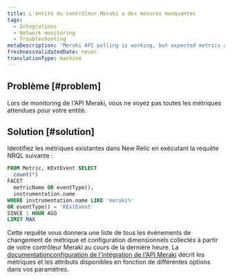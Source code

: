 ```yaml
---
title: L'entité du contrôleur Meraki a des mesures manquantes
tags:
  - Integrations
  - Network monitoring
  - Troubleshooting
metaDescription: 'Meraki API polling is working, but expected metrics are missing.'
freshnessValidatedDate: never
translationType: machine
---
```


## Problème [#problem]

Lors de monitoring de l'API Meraki, vous ne voyez pas toutes les métriques attendues pour votre entité.

## Solution [#solution]

Identifiez les métriques existantes dans New Relic en exécutant la requête NRQL suivante :

```sql
FROM Metric, KExtEvent SELECT
  count(*)
FACET
  metricName OR eventType(),
  instrumentation.name
WHERE instrumentation.name LIKE 'meraki%'
OR eventType() = 'KExtEvent'
SINCE 1 HOUR AGO
LIMIT MAX
```

Cette requête vous donnera une liste de tous les événements de changement de métrique et configuration dimensionnels collectés à partir de votre contrôleur Meraki au cours de la dernière heure. La [documentationconfiguration de l'intégration de l'API Meraki](/docs/network-performance-monitoring/advanced/advanced-config/#meraki) décrit les métriques et les attributs disponibles en fonction de différentes options dans vos paramètres.
